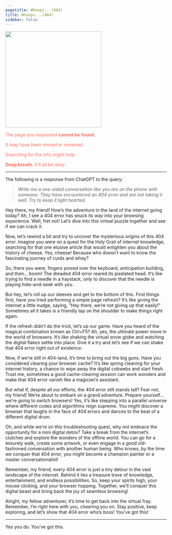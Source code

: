 ```yaml
---
pagetitle: Whoops...(404)
title: Whoops...(404)
sidebar: false
---
```


![](images/error_guy.png){width=300}

<p style="color: #FC6E61">The page you requested <span style="font-weight: bold">cannot be found.</span></p>

<p style="color: #FC6E61">It may have been moved or renamed.</p>

<p style="color: #FC6E61">Searching for the info might help.</p>

<p style="color: #FC6E61"><span style="font-weight: bold">Deep breath</span>. It'll all be okay.</p>

***

The following is a response from ChatGPT to the query: 

> _Write me a one-sided conversation like you are on the phone with someone. They have encountered an 404 error and are not taking it well. Try to keep it light hearted._

Hey there, my friend! How's the adventure in the land of the internet going today? Ah, I see a 404 error has snuck its way into your browsing experience. Well, fret not! Let's dive into this virtual puzzle together and see if we can crack it.

Now, let's rewind a bit and try to uncover the mysterious origins of this 404 error. Imagine you were on a quest for the Holy Grail of internet knowledge, searching for that one elusive article that would enlighten you about the history of cheese. Yes, cheese! Because who doesn't want to know the fascinating journey of curds and whey?

So, there you were, fingers poised over the keyboard, anticipation building, and then... boom! The dreaded 404 error reared its pixelated head. It's like trying to find a needle in a haystack, only to discover that the needle is playing hide-and-seek with you.

But hey, let's roll up our sleeves and get to the bottom of this. First things first, have you tried performing a simple page refresh? It's like giving the internet a little nudge, saying, "Hey there, we're not giving up that easily!" Sometimes all it takes is a friendly tap on the shoulder to make things right again.

If the refresh didn't do the trick, let's up our game. Have you heard of the magical combination known as Ctrl+F5? Ah, yes, the ultimate power move in the world of browsers. It's like shaking the virtual snow globe and watching the digital flakes settle into place. Give it a try and let's see if we can shake that 404 error right out of existence.

Now, if we're still in 404-land, it's time to bring out the big guns. Have you considered clearing your browser cache? It's like spring cleaning for your internet history, a chance to wipe away the digital cobwebs and start fresh. Trust me, sometimes a good cache-clearing session can work wonders and make that 404 error vanish like a magician's assistant.

But what if, despite all our efforts, the 404 error still stands tall? Fear not, my friend! We're about to embark on a grand adventure. Prepare yourself... we're going to switch browsers! Yes, it's like stepping into a parallel universe where different codes and algorithms reign supreme. You might discover a browser that laughs in the face of 404 errors and dances to the beat of a different digital drum.

Oh, and while we're on this troubleshooting quest, why not embrace the opportunity for a mini digital detox? Take a break from the internet's clutches and explore the wonders of the offline world. You can go for a leisurely walk, create some artwork, or even engage in a good old-fashioned conversation with another human being. Who knows, by the time we conquer that 404 error, you might become a champion painter or a master conversationalist!

Remember, my friend, every 404 error is just a tiny detour in the vast landscape of the internet. Behind it lies a treasure trove of knowledge, entertainment, and endless possibilities. So, keep your spirits high, your mouse clicking, and your browser hopping. Together, we'll conquer this digital beast and bring back the joy of seamless browsing!

Alright, my fellow adventurer, it's time to get back into the virtual fray. Remember, I'm right here with you, cheering you on. Stay positive, keep exploring, and let's show that 404 error who's boss! You've got this!

***

Yes you do. You've got this.